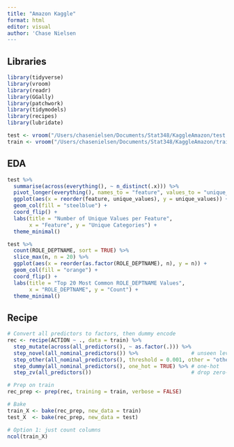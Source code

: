 ```yaml
---
title: "Amazon Kaggle"
format: html
editor: visual
author: 'Chase Nielsen
---
```


## Libraries

```r
library(tidyverse)
library(vroom)
library(readr)    
library(GGally)
library(patchwork)
library(tidymodels)
library(recipes)
library(lubridate)
```

```r
test <- vroom("/Users/chasenielsen/Documents/Stat348/KaggleAmazon/test.csv")
train <- vroom("/Users/chasenielsen/Documents/Stat348/KaggleAmazon/train.csv")
```

## EDA

```r
test %>%
  summarise(across(everything(), ~ n_distinct(.x))) %>%
  pivot_longer(everything(), names_to = "feature", values_to = "unique_values") %>%
  ggplot(aes(x = reorder(feature, unique_values), y = unique_values)) +
  geom_col(fill = "steelblue") +
  coord_flip() +
  labs(title = "Number of Unique Values per Feature",
       x = "Feature", y = "Unique Categories") +
  theme_minimal()

test %>%
  count(ROLE_DEPTNAME, sort = TRUE) %>%
  slice_max(n, n = 20) %>%
  ggplot(aes(x = reorder(as.factor(ROLE_DEPTNAME), n), y = n)) +
  geom_col(fill = "orange") +
  coord_flip() +
  labs(title = "Top 20 Most Common ROLE_DEPTNAME Values",
       x = "ROLE_DEPTNAME", y = "Count") +
  theme_minimal()
```

## Recipe

```r
# Convert all predictors to factors, then dummy encode
rec <- recipe(ACTION ~ ., data = train) %>%
  step_mutate(across(all_predictors(), ~ as.factor(.))) %>%
  step_novel(all_nominal_predictors()) %>%                 # unseen levels -> "new"
  step_other(all_nominal_predictors(), threshold = 0.001, other = "other") %>%  # <0.1%
  step_dummy(all_nominal_predictors(), one_hot = TRUE) %>% # one-hot
  step_zv(all_predictors())                                # drop zero-variance

# Prep on train
rec_prep <- prep(rec, training = train, verbose = FALSE)

# Bake
train_X <- bake(rec_prep, new_data = train)
test_X  <- bake(rec_prep, new_data = test)

# Option 1: just count columns
ncol(train_X)
```
